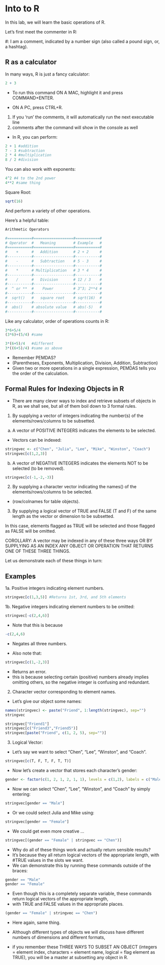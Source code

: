 # Into to R

In this lab, we will learn the basic operations of R. 

Let's first meet the commenter in R: 

\#\: I am a comment, indicated by a number sign (also called a pound sign, or, a hashtag).

<!------------------------------>
## R as a calculator
<!------------------------------>

In many ways, R is just a fancy calculator: 

```r
2 + 3
```

* To run this command ON A MAC, highlight it and press COMMAND+ENTER.

* ON A PC, press CTRL+R.

1. If you 'run' the comments, it will automatically run the next executable line 
2. comments after the command will show in the console as well

* In R, you can perform:

```r
2 + 1 #addition
7 - 3 #subtraction
2 * 4 #multiplication
8 / 2 #division
```

You can also work with exponents:

```r
4^2 #4 to the 2nd power
4**2 #same thing
```

Square Root:

```r
sqrt(16)
```

And perform a variety of other operations.

Here's a helpful table:

```r
Arithmetic Operators

#===========#==================#===========#
# Operator  #   Meaning        # Example   #
#===========#==================#===========#
#    +      #   Addition       # 2 + 2     #
#-----------#------------------#-----------#
#    -      #   Subtraction    # 5 - 3     #
#-----------#------------------#-----------#
#    *      # Multiplication   # 3 * 4     #
#-----------#------------------#-----------#
#    /      #   Division       # 12 / 3    #
#-----------#------------------#-----------#
#  ^ or **  #    Power         # 3^3; 2**4 #
#-----------#------------------#-----------#
#  sqrt()   #   square root    # sqrt(16)  #
#-----------#------------------#-----------#
#  abs()    # absolute value   # abs(-5)   #
#-----------#------------------#-----------#
```
Like any calculator, order of operations counts in R:

```r
3*6+5/4
(3*6)+(5/4) #same

3*(6+5)/4   #different
3*((6+5)/4) #same as above
```

* Remember PEMDAS?
* (Parentheses, Exponents, Multiplication, Division, Addition, Subtraction)
* Given two or more operations in a single expression, PEMDAS tells you the order of the calculation. 

<!------------------------------>
## Formal Rules for Indexing Objects in R
<!------------------------------>

* There are many clever ways to index and retrieve subsets of objects in R, as we shall see, but all of them boil down to 3 formal rules.

1. By supplying a vector of integers indicating the number(s) of the elements/rows/columns to be subsetted.
a. A vector of POSITIVE INTEGERS indicates the elements to be selected.

* Vectors can be indexed:

```r
stringvec <- c("Chen", "Julia", "Lee", "Mike", "Winston", "Coach")
stringvec[c(1,2,3)]
```

b. A vector of NEGATIVE INTEGERS indicates the elements NOT to be selected (to be removed).

```r
stringvec[c(-1,-2,-3)]
```

2. By supplying a character vector indicating the names() of the elements/rows/columns to be selected.
* (row/colnames for table objects).

3. By supplying a logical vector of TRUE and FALSE (T and F) of the same length as the vector or dimension to be subsetted. 

In this case, elements flagged as TRUE will be selected and those flagged as FALSE will be omitted.

COROLLARY: A vector may be indexed in any of these three ways 
OR BY SUPPLYING AS AN INDEX ANY OBJECT OR OPERATION THAT RETURNS ONE OF THESE THREE THINGS.

Let us demonstrate each of these things in turn:

<!------------------------------>
## Examples
<!------------------------------>

1a. Positive integers indicating element numbers.

```r
stringvec[c(1,3,5)] #Returns 1st, 3rd, and 5th elements
```

1b. Negative integers indicating element numbers to be omitted:

```r
stringvec[-c(2,4,6)]
```

* Note that this is because

```r
-c(2,4,6)
```

* Negates all three numbers.

* Also note that:

```r
stringvec[c(1,-2,3)]
```

* Returns an error.
* this is because selecting certain (positive) numbers already implies omitting others, so the negative integer is confusing and redundant.

2. Character vector corresponding to element names.

* Let's give our object some names:

```r
names(stringvec) <- paste("Friend", 1:length(stringvec), sep="")
stringvec

stringvec["Friend1"]
stringvec[c("Friend3","Friend5")]
stringvec[paste("Friend", c(1, 2, 5), sep="")]
```

3.	Logical Vector:

* Let's say we want to select "Chen", "Lee", "Winston", and "Coach".

```r
stringvec[c(T, F, T, F, T, T)]
```

* Now let's create a vector that stores each character's gender:

```r
gender <- factor(c(1, 2, 1, 2, 1, 1), levels = c(1,2), labels = c("Male", "Female"))
```

* Now we can select "Chen", "Lee", "Winston", and "Coach" by simply entering:

```r
stringvec[gender == "Male"]
```

* Or we could select Julia and Mike using:

```r
stringvec[gender == "Female"]
```

* We could get even more creative ...

```r
stringvec[(gender == "Female" | stringvec == "Chen")]
```

* Why do all of these things work and actually return sensible results?
* It's because they all return logical vectors of the appropriate length, with
#TRUE values in the slots we want.
* We can demonstrate this by running these commands outside of the braces:

```r
gender == "Male"
gender == "Female"
```

* Even though this is a completely separate variable, these commands return logical vectors of the appropriate length,
* with TRUE and FALSE values in the appropriate places.

```r
(gender == "Female" | stringvec == "Chen")
```

* Here again, same thing.

* Although different types of objects we will discuss have different numbers of dimensions and different formats,
*  if you remember these THREE WAYS TO SUBSET AN OBJECT (integers = element index, characters = element name, logical = flag element as TRUE), you will be a master at subsetting any object in R.
